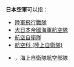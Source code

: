 '''日本空軍'''可以指：
* [[陸軍飛行戰隊|陸軍飛行戰隊]]
* [[大日本帝國海軍航空隊|大日本帝國海軍航空隊]]
* [[航空自衛隊|航空自衛隊]]
* [[航空科_(陸上自衛隊)|航空科 (陸上自衛隊)]]
* {{link-ja|航空集團|航空集団}}，海上自衛隊航空部隊
{{Disambiguation|Cat=四字日本相關消歧義}}